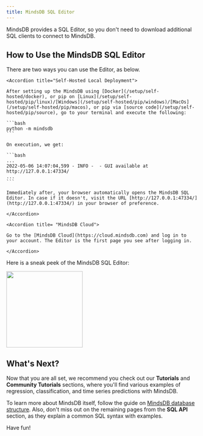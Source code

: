 ```yaml
---
title: MindsDB SQL Editor
---
```


MindsDB provides a SQL Editor, so you don't need to download additional SQL
clients to connect to MindsDB.

## How to Use the MindsDB SQL Editor

There are two ways you can use the Editor, as below.

<AccordionGroup>

    <Accordion title="Self-Hosted Local Deployment">

    After setting up the MindsDB using [Docker](/setup/self-hosted/docker), or pip on [Linux](/setup/self-hosted/pip/linux)/[Windows](/setup/self-hosted/pip/windows)/[MacOs](/setup/self-hosted/pip/macos), or pip via [source code](/setup/self-hosted/pip/source), go to your terminal and execute the following:

    ```bash
    python -m mindsdb
    ```

    On execution, we get:

    ```bash
    ...
    2022-05-06 14:07:04,599 - INFO -  - GUI available at http://127.0.0.1:47334/
    ...
    ```

    Immediately after, your browser automatically opens the MindsDB SQL Editor. In case if it doesn't, visit the URL [http://127.0.0.1:47334/](http://127.0.0.1:47334/) in your browser of preference.

    </Accordion>

    <Accordion title= "MindsDB Cloud">

    Go to the [MindsDB Cloud](https://cloud.mindsdb.com) and log in to your account. The Editor is the first page you see after logging in.

    </Accordion>

</AccordionGroup>

Here is a sneak peek of the MindsDB SQL Editor:

<img height="200" src="/assets/cloud/gui_query.png" />

## What's Next?

Now that you are all set, we recommend you check out our **Tutorials** and
**Community Tutorials** sections, where you'll find various examples of
regression, classification, and time series predictions with MindsDB.

To learn more about MindsDB itself, follow the guide on
[MindsDB database structure](/sql/table-structure/). Also, don't miss out on the
remaining pages from the **SQL API** section, as they explain a common SQL
syntax with examples.

Have fun!
